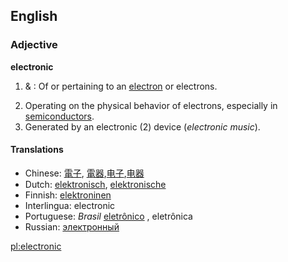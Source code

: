 ==English==

{{rank|account|party|sight|455|electronic|sea|necessary|idea}}

===Adjective===
'''electronic'''

# {{physics}} & {{chemistry}}: Of or pertaining to an [[electron]] or electrons.
# Operating on the physical behavior of electrons, especially in [[semiconductor]]s.
# Generated by an electronic (2) device (''electronic music'').

====Translations====
*Chinese: [[電子]], [[電器]],[[电子]],[[电器]]
*Dutch: [[elektronisch]], [[elektronische]]
*Finnish: [[elektroninen]]
*Interlingua: electronic
*Portuguese: ''Brasil'' [[eletrônico]] {{m}}, eletrônica {{f}}
*Russian: [[электронный]]

[[pl:electronic]]